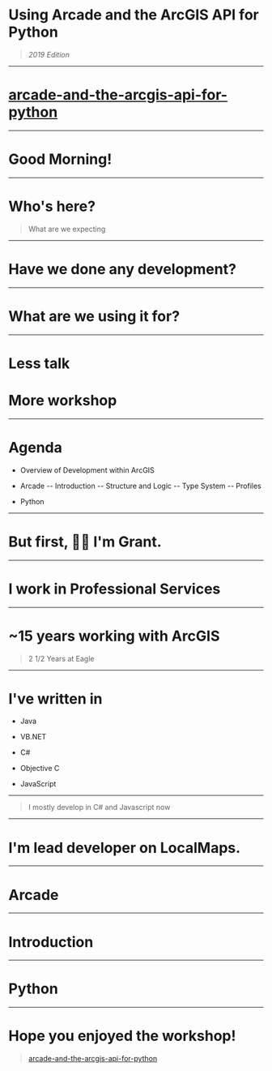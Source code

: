 





<Head>
  <title>Arcade and ArcGIS API for Python</title>
  <link rel="shortcut icon" href="/static/favicon.ico" />
</Head>

#  Using Arcade and the ArcGIS API for Python

> _2019 Edition_

---

# [arcade-and-the-arcgis-api-for-python](https://arcade-and-the-arcgis-api-for-python.netlify.com/)

---

# Good Morning!

---

# Who's here?
> What are we expecting

---

# Have we done any development?

---

# What are we using it for?

---

# Less talk

# More workshop

---

# Agenda

- Overview of Development within ArcGIS

- Arcade
	-- Introduction
	-- Structure and Logic
	-- Type System
	-- Profiles
	
- Python


---

# But first, 👋🏼 I'm Grant.

---

# I work in Professional Services

---

# ~15 years working with ArcGIS

> 2 1/2 Years at Eagle

---

# I've written in 

- Java

- VB.NET

- C#

- Objective C

- JavaScript

---

> I mostly develop in C# and Javascript now

---

# I'm lead developer on LocalMaps.

---
# Arcade

---

# Introduction

---
# Python

---

# Hope you enjoyed the workshop!

> [arcade-and-the-arcgis-api-for-python](https://arcade-and-the-arcgis-api-for-python.netlify.com/)
